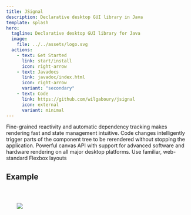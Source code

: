 ```yaml
---
title: JSignal
description: Declarative desktop GUI library in Java
template: splash
hero:
  tagline: Declarative desktop GUI library for Java
  image:
    file: ../../assets/logo.svg
  actions:
    - text: Get Started
      link: start/install
      icon: right-arrow
    - text: Javadocs
      link: javadoc/index.html
      icon: right-arrow
      variant: "secondary"
    - text: Code
      link: https://github.com/wilgaboury/jsignal
      icon: external
      variant: minimal
---
```



<CardGrid stagger>
  <Card title="Signals & Effects" icon="rss">
    Fine-grained reactivity and automatic dependency tracking makes rendering
    fast and state management intuitive.
  </Card>
  <Card title="Hotswap" icon="rocket">
    Code changes intelligently trigger parts of the component tree to be
    rerendered without stopping the application.
  </Card>
  <Card title="Skia Graphics" icon="pen">
    Powerful canvas API with support for advanced software and hardware
    rendering on all major desktop platforms.
  </Card>
  <Card title="Yoga Layout" icon="document">
    Use familiar, web-standard Flexbox layouts
  </Card>
</CardGrid>

## Example

<div class="flex gap-2 flex-wrap justify-center">
  <Code code={exampleCode} lang="java" class="min-w-0" />
  <div class="flex-grow flex items-start justify-center">
    <img
      class="object-contain shadow-xl w-[400px] min-w-[250px]"
      src={counter.src}
    />
  </div>
</div>
